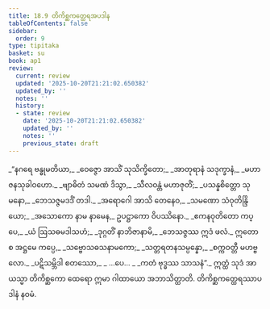 ```yaml
---
title: 18.9 တိကိစ္ဆကတ္ထေရအပဒါန
tableOfContents: false
sidebar:
  order: 9
type: tipitaka
basket: su
book: ap1
review:
  current: review
  updated: '2025-10-20T21:21:02.650382'
  updated_by: ''
  notes: ''
  history:
  - state: review
    date: '2025-10-20T21:21:02.650382'
    updated_by: ''
    notes: ''
    previous_state: draft
---
```



<DynamicBreadcrumb />


<ReviewStatus review={frontmatter.review} showDetails={true} />

<HypothesisAnnotation frontmatter={frontmatter} />

<Division number="39" book="ap1" e="ch" v="20" p="211">

<Paragraph number="2564" type="verses" book="ap1">
_“နဂရေ ဗန္ဓုမတိယာ,_  
_ဝေဇ္ဇော အာသိံ သုသိက္ခိတော;_  
_အာတုရာနံ သဒုက္ခာနံ,_  
_မဟာဇနသုခါဝဟော._  

</Paragraph>

</Division>
<Division number="40" book="ap1" e="ch" v="20" p="211">

<Paragraph number="2565" type="verses" book="ap1">
_ဗျာဓိတံ သမဏံ ဒိသွာ,_  
_သီလဝန္တံ မဟာဇုတိံ;_  
_ပသန္နစိတ္တော သုမနော,_  
_ဘေသဇ္ဇမဒဒိံ တဒါ._  

</Paragraph>

</Division>
<Division number="41" book="ap1" e="ch" v="20" p="211">

<Paragraph number="2566" type="verses" book="ap1">
_အရောဂေါ အာသိ တေနေဝ,_  
_သမဏော သံဝုတိန္ဒြိယော;_  
_အသောကော နာမ နာမေန,_  
ဥပဋ္ဌာကော ဝိပဿိနော._  

</Paragraph>

</Division>
<Division number="42" book="ap1" e="ch" v="20" p="211">

<Paragraph number="2567" type="verses" book="ap1">
_ဧကနဝုတိတော ကပ္ပေ,_  
_ယံ ဩသဓမဒါသဟံ;_  
_ဒုဂ္ဂတိံ နာဘိဇာနာမိ,_  
_ဘေသဇ္ဇဿ ဣဒံ ဖလံ._  

</Paragraph>

</Division>
<Division number="43" book="ap1" e="ch" v="20" p="211">

<Paragraph number="2568" type="verses" book="ap1">
ဣတော စ အဋ္ဌမေ ကပ္ပေ,_  
_သဗ္ဗောသဓသနာမကော;_  
_သတ္တရတနသမ္ပန္နော,_  
_စက္ကဝတ္တီ မဟဗ္ဗလော._  

</Paragraph>

</Division>
<Division number="44" book="ap1" e="ch" v="20" p="211">

<Paragraph number="2569" type="verses" book="ap1">
_ပဋိသမ္ဘိဒါ စတဿော,_  
_ …ပေ… _  
_ကတံ ဗုဒ္ဓဿ သာသနံ”._  

</Paragraph>

<Paragraph number="2570" book="ap1">
ဣတ္ထံ သုဒံ အာယသ္မာ တိကိစ္ဆကော ထေရော ဣမာ ဂါထာယော အဘာသိတ္ထာတိ.

</Paragraph>
</Division>

<Paragraph number="2571" type="center" book="ap1">
တိကိစ္ဆကတ္ထေရဿာပဒါနံ နဝမံ.
</Paragraph>